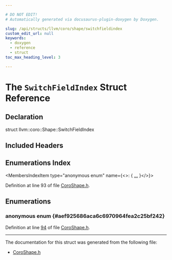```yaml
---

# DO NOT EDIT!
# Automatically generated via docusaurus-plugin-doxygen by Doxygen.

slug: /api/structs/llvm/coro/shape/switchfieldindex
custom_edit_url: null
keywords:
  - doxygen
  - reference
  - struct
toc_max_heading_level: 3

---
```





# The `SwitchFieldIndex` Struct Reference

<DoxygenPage pluginConfig={pluginConfig}>



## Declaration

<CodeBlock>struct llvm::coro::Shape::SwitchFieldIndex</CodeBlock>

## Included Headers

<IncludesList>
<IncludesListItem
  filePath="llvm/Transforms/Coroutines/CoroShape.h"
  permalink="/docs/api/files/include/include/llvm/include/llvm/transforms/include/llvm/transforms/coroutines/coroshape-h"
  isLocal="true" />
</IncludesList>

## Enumerations Index

<MembersIndex>

<MembersIndexItem
  type="anonymous enum"
  name={<>:  &#123; <a href="#aef925686aca6c6970964fea2c25bf242">...</a> &#125;</>}>
</MembersIndexItem>

</MembersIndex>


Definition at line 93 of file <a href="/docs/api/files/include/include/llvm/include/llvm/transforms/include/llvm/transforms/coroutines/coroshape-h">CoroShape.h</a>.

<SectionDefinition>

## Enumerations

### anonymous enum  {#aef925686aca6c6970964fea2c25bf242}

<MemberDefinition
  prototype="anonymous enum ">

<EnumerationList title="Enumeration values">

<Link id="aef925686aca6c6970964fea2c25bf242a012dd1dc85c718e8159980fa4273d9e6" />
<EnumerationListItem name="Resume">

</EnumerationListItem>

<Link id="aef925686aca6c6970964fea2c25bf242a0416e9f2fbff942bd66bfa6d7e759d47" />
<EnumerationListItem name="Destroy">

</EnumerationListItem>

</EnumerationList>

Definition at line <a href="/docs/api/files/include/include/llvm/include/llvm/transforms/include/llvm/transforms/coroutines/coroshape-h/#l00094">94</a> of file <a href="/docs/api/files/include/include/llvm/include/llvm/transforms/include/llvm/transforms/coroutines/coroshape-h">CoroShape.h</a>.
</MemberDefinition>

</SectionDefinition>

<hr/>

The documentation for this struct was generated from the following file:

<ul>
<li><a href="/docs/api/files/include/include/llvm/include/llvm/transforms/include/llvm/transforms/coroutines/coroshape-h">CoroShape.h</a></li>
</ul>

</DoxygenPage>
